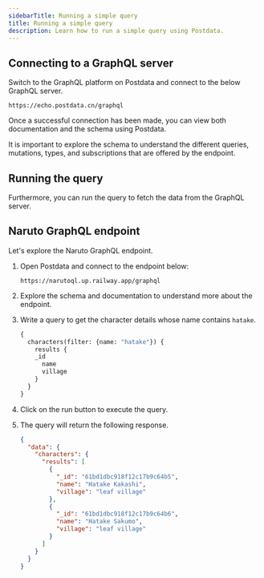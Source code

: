```yaml
---
sidebarTitle: Running a simple query
title: Running a simple query
description: Learn how to run a simple query using Postdata.
---
```


## Connecting to a GraphQL server

Switch to the GraphQL platform on Postdata and connect to the below GraphQL server.

```
https://echo.postdata.cn/graphql
```

Once a successful connection has been made, you can view both documentation and the schema using Postdata.

It is important to explore the schema to understand the different queries, mutations, types, and subscriptions that are offered by the endpoint.

## Running the query

Furthermore, you can run the query to fetch the data from the GraphQL server.

## Naruto GraphQL endpoint

Let's explore the Naruto GraphQL endpoint.

1. Open Postdata and connect to the endpoint below:

    ```
    https://narutoql.up.railway.app/graphql
    ```

2. Explore the schema and documentation to understand more about the endpoint.
3. Write a query to get the character details whose name contains `hatake`.

    ```graphql
    {
      characters(filter: {name: "hatake"}) {
        results {
        _id
          name
          village
        }
      }
    }
    ```

4. Click on the run button to execute the query.
5. The query will return the following response.

    ```json
    {
      "data": {
        "characters": {
          "results": [
            {
              "_id": "61bd1dbc918f12c17b9c64b5",
              "name": "Hatake Kakashi",
              "village": "leaf village"
            },
            {
              "_id": "61bd1dbc918f12c17b9c64b6",
              "name": "Hatake Sakumo",
              "village": "leaf village"
            }
          ]
        }
      }
    }
    ```

